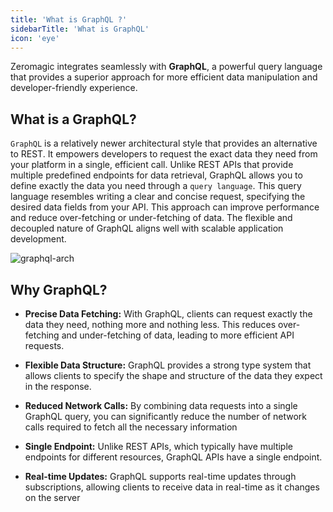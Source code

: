 ```yaml
---
title: 'What is GraphQL ?'
sidebarTitle: 'What is GraphQL'
icon: 'eye'
--- 
```


Zeromagic integrates seamlessly with **GraphQL**, a powerful query language that provides a superior approach for more efficient  data manipulation and developer-friendly experience.

## What is a GraphQL?

`GraphQL` is a relatively newer architectural style that provides an alternative to REST. It empowers developers to request the exact data they need from your platform in a single, efficient call. Unlike REST APIs that provide multiple predefined endpoints for data retrieval, GraphQL allows you to define exactly the data you need through a `query language`. This query language resembles writing a clear and concise request, specifying the desired data fields from your API. This approach can improve performance and reduce over-fetching or under-fetching of data. The flexible and decoupled nature of GraphQL aligns well with scalable application development.

![graphql-arch](/assets/images/graphql-arch.png)

## Why GraphQL?

- **Precise Data Fetching:** With GraphQL, clients can request exactly the data they need, nothing more and nothing less. This reduces over-fetching and under-fetching of data, leading to more efficient API requests.

- **Flexible Data Structure:** GraphQL provides a strong type system that allows clients to specify the shape and structure of the data they expect in the response. 

- **Reduced Network Calls:** By combining data requests into a single GraphQL query, you can significantly reduce the number of network calls required to fetch all the necessary information

- **Single Endpoint:** Unlike REST APIs, which typically have multiple endpoints for different resources, GraphQL APIs have a single endpoint.

- **Real-time Updates:** GraphQL supports real-time updates through subscriptions, allowing clients to receive data in real-time as it changes on the server